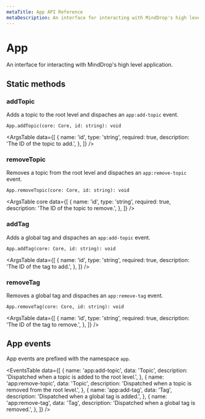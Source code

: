 ```yaml
---
metaTitle: App API Reference
metaDescription: An interface for interacting with MindDrop's high level application.
---
```


# App

<Description>
  An interface for interacting with MindDrop's high level application.
</Description>

## Static methods

### addTopic

Adds a topic to the root level and dispaches an `app:add-topic` event.

```tsx
App.addTopic(core: Core, id: string): void
```

<ArgsTable
  data={[
    {
      name: 'id',
      type: 'string',
      required: true,
      description: 'The ID of the topic to add.',
    },
  ]}
/>

### removeTopic

Removes a topic from the root level and dispaches an `app:remove-topic` event.

```tsx
App.removeTopic(core: Core, id: string): void
```

<ArgsTable
  core
  data={[
    {
      name: 'id',
      type: 'string',
      required: true,
      description: 'The ID of the topic to remove.',
    },
  ]}
/>

### addTag

Adds a global tag and dispaches an `app:add-topic` event.

```tsx
App.addTag(core: Core, id: string): void
```

<ArgsTable
  data={[
    {
      name: 'id',
      type: 'string',
      required: true,
      description: 'The ID of the tag to add.',
    },
  ]}
/>

### removeTag

Removes a global tag and dispaches an `app:remove-tag` event.

```tsx
App.removeTag(core: Core, id: string): void
```

<ArgsTable
  data={[
    {
      name: 'id',
      type: 'string',
      required: true,
      description: 'The ID of the tag to remove.',
    },
  ]}
/>

## App events

App events are prefixed with the namespace `app`.

<EventsTable
  data={[
    {
      name: 'app:add-topic',
      data: 'Topic',
      description:
        'Dispatched when a topic is added to the root level.',
    },
    {
      name: 'app:remove-topic',
      data: 'Topic',
      description:
        'Dispatched when a topic is removed from the root level.',
    },
    {
      name: 'app:add-tag',
      data: 'Tag',
      description: 'Dispatched when a global tag is added.',
    },
    {
      name: 'app:remove-tag',
      data: 'Tag',
      description: 'Dispatched when a global tag is removed.',
    },
  ]}
/>
